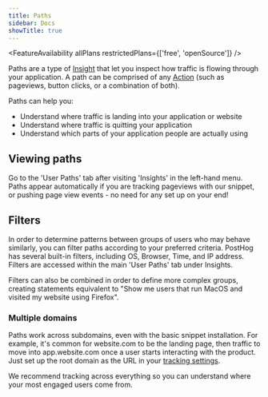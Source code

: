 ```yaml
---
title: Paths
sidebar: Docs
showTitle: true
---
```


<FeatureAvailability allPlans restrictedPlans={['free', 'openSource']} />

Paths are a type of [Insight](/docs/user-guides/insights) that let you inspect how traffic is flowing through your application. A path can be comprised of any [Action](/docs/user-guides/actions) (such as pageviews, button clicks, or a combination of both). 

Paths can help you:

* Understand where traffic is landing into your application or website
* Understand where traffic is quitting your application
* Understand which parts of your application people are actually using

## Viewing paths

Go to the 'User Paths' tab after visiting 'Insights' in the left-hand menu. Paths appear automatically if you are tracking pageviews with our snippet, or pushing page view events - no need for any set up on your end!

## Filters

In order to determine patterns between groups of users who may behave similarly, you can filter paths according to your preferred criteria. PostHog has several built-in filters, including OS, Browser, Time, and IP address. Filters are accessed within the main 'User Paths' tab under Insights. 

Filters can also be combined in order to define more complex groups, creating statements equivalent to "Show me users that run MacOS and visited my website using Firefox".

### Multiple domains

Paths work across subdomains, even with the basic snippet installation. For example, it's common for website.com to be the landing page, then traffic to move into app.website.com once a user starts interacting with the product. Just set up the root domain as the URL in your [tracking settings](/docs/integrate/client/snippet-installation).

We recommend tracking across everything so you can understand where your most engaged users come from.
